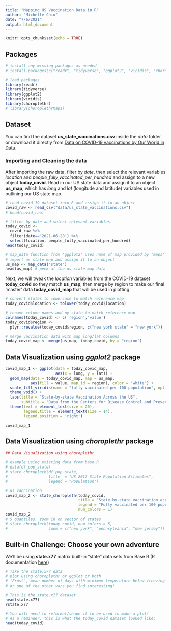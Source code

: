 ```yaml
---
title: "Mapping US Vaccination Data in R"
author: "Michelle Chiu"
date: "7/6/2021"
output: html_document
---
```


```r
knitr::opts_chunk$set(echo = TRUE)
```

## Packages

```r
# install any missing packages as needed
# install.packages(c("readr", "tidyverse", "ggplot2", "viridis", "choroplethr"))

# load packages
library(readr)
library(tidyverse)
library(ggplot2)
library(viridis)
library(choroplethr)
# library(choroplethrMaps)
```

## Dataset

You can find the dataset **us_state_vaccinations.csv** inside the _data_ folder or download it directly from [Data on COVID-19 vaccinations by Our World in Data](https://github.com/owid/covid-19-data).

### Importing and Cleaning the data

After importing the raw data, filter by _date_, then select the relevant variables _location_ and _people_fully_vaccinated_per_hundred_ and assign to a new object **today_covid**.
Read in our US state data and assign it to an object **us_map**, which has _long_ and _lat_ (longitude and latitude) variables used in outlining our US state map.

```r
# read covid-19 dataset into R and assign it to an object
covid_raw <- read_csv("data/us_state_vaccinations.csv")
# head(covid_raw)

# filter by date and select relevant variables
today_covid <- 
  covid_raw %>% 
  filter(date=='2021-06-28') %>% 
  select(location, people_fully_vaccinated_per_hundred)
head(today_covid)

# map_data function from 'ggplot2' uses name of map provided by 'maps' package
# import us state map and assign it to an object
us_map <- map_data("state")
head(us_map) # peek at the us state map data
```

Next, we will tweak the _location_ variables from the COVID-19 dataset **today_covid** so they match **us_map**, then merge by region to make our final 'master' data **today_covid_map** that will be used in plotting.

```r
# convert states to lowercase to match reference map
today_covid$location <- tolower(today_covid$location)

# rename column names and ny state to match reference map
colnames(today_covid) <- c('region','value')
today_covid$region <- 
  plyr::revalue(today_covid$region, c("new york state" = "new york"))

# merge vaccination data with map long/lat columns
today_covid_map <- merge(us_map, today_covid, by = "region")
```

## Data Visualization using _ggplot2_ package

```r
covid_map_1 <- ggplot(data = today_covid_map, 
                      aes(x = long, y = lat)) + 
  geom_map(data = today_covid_map, map = us_map, 
           aes(fill = value, map_id = region), color = "white") +
  scale_fill_viridis(name = "fully vaccinated per 100 population", option = "D") +
  theme_void() +
  labs(title = "State-by-state Vaccination Across the US",
       subtitle = "Data from the Centers for Disease Control and Prevention (June 28th, 2021)") +
  theme(text = element_text(size = 20),
        legend.title = element_text(size = 14),
        legend.position = 'right')

covid_map_1
```

## Data Visualization using _choroplethr_ package

```r
## Data Visualization using choroplethr

# example using existing data from base R
# data(df_pop_state)
# state_choropleth(df_pop_state,
#                  title  = "US 2012 State Population Estimates", 
#                  legend = "Population")

# us vaccination
covid_map_2 <- state_choropleth(today_covid,
                                title = "State-by-state vaccination across the US",
                                legend = "Fully vaccinated per 100 population",
                                num_colors = 1)
covid_map_2
# 5 quantiles, zoom in on vector of states
# state_choropleth(today_covid, num_colors = 5,
#                  zoom = c("new york", "pennsylvania", "new jersey"))
```

## Built-in Challenge: Choose your own adventure
We'll be using **state.x77** matrix built-in "state" data sets from Base R (R documentation [here](https://www.rdocumentation.org/packages/datasets/versions/3.6.2/topics/state))
```r
# Take the state.x77 data
# plot using choroplethr or ggplot or both
# `Frost`, mean number of days with minimum temperature below freezing (1931-1960)
# or one of the other vars you find interesting!

# This is the state.x77 dataset
head(state.x77)
?state.x77

# You will need to reformat/shape it to be used to make a plot!
# As a reminder, this is what the today_covid dataset looked like:
head(today_covid)

```